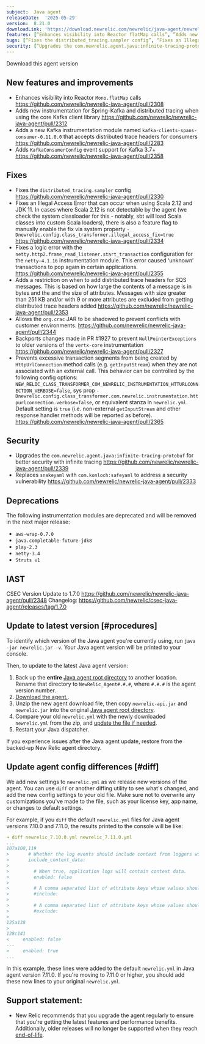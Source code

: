```yaml
---
subject:  Java agent
releaseDate:  '2025-05-29'
version:  8.21.0
downloadLink: 'https://download.newrelic.com/newrelic/java-agent/newrelic-agent/8.21.0/'
features: [“Enhances visibility into Reactor flatMap calls”, ”Adds new instrumentation for Spring-Kafka”, “Adds kafka-clients-spans-consumer instrumentation with distributed tracing support“, “Adds KafkaConsumerConfig event support for Kafka 3.7+”]
bugs: [“Fixes the distributed_tracing.sampler config”, “Fixes an Illegal Access Error that can occur when using Scala 2.12 and JDK 11”, “Fixes the netty.http2.frame_read_listener.start_transaction configuration”, “Adds a restriction on when to add distributed trace headers for SQS messages”, “Allows the org.crac JAR to be shadowed”, “Backports NullPointerException fix to older versions of vertx-core instrumentation”, “Prevents excessive transaction segments from being created by HttpUrlConnection method calls”]
security: [“Upgrades the com.newrelic.agent.java:infinite-tracing-protobuf for better security with infinite tracing”, “Replaces snakeyaml with com.konloch:safeyaml to address a security vulnerability”]
---
```

<ButtonGroup>
  <ButtonLink
    role="button"
    to="https://download.newrelic.com/newrelic/java-agent/newrelic-agent/8.21.0/"
    variant="primary"
  >
    Download this agent version
  </ButtonLink>
</ButtonGroup>

## New features and improvements

- Enhances visibility into Reactor `Mono.flatMap` calls https://github.com/newrelic/newrelic-java-agent/pull/2308
- Adds new instrumentation for Spring-Kafka and distributed tracing when using the core Kafka client library https://github.com/newrelic/newrelic-java-agent/pull/2312
- Adds a new Kafka instrumentation module named `kafka-clients-spans-consumer-0.11.0.0` that accepts distributed trace headers for consumers https://github.com/newrelic/newrelic-java-agent/pull/2283
- Adds `KafkaConsumerConfig` event support for Kafka 3.7+ https://github.com/newrelic/newrelic-java-agent/pull/2358

## Fixes

- Fixes the `distributed_tracing.sampler` config https://github.com/newrelic/newrelic-java-agent/pull/2330
- Fixes an Illegal Access Error that can occur when using Scala 2.12 and JDK 11. In cases where Scala 2.12 is not detectable by the agent (we check the system classloader for this - notably, sbt will load Scala classes into custom Scala loaders), there is also a feature flag to manually enable the fix via system property `-Dnewrelic.config.class_transformer.illegal_access_fix=true` https://github.com/newrelic/newrelic-java-agent/pull/2334
- Fixes a logic error with the `netty.http2.frame_read_listener.start_transaction` configuration for the `netty-4.1.16` instrumentation module. This error caused ‘unknown’ transactions to pop again in certain applications. https://github.com/newrelic/newrelic-java-agent/pull/2355
- Adds a restriction on when to add distributed trace headers for SQS messages. This is based on how large the contents of a message is in bytes and the and the size of attributes. Messages with size greater than 251 KB and/or with 9 or more attributes are excluded from getting distributed trace headers added https://github.com/newrelic/newrelic-java-agent/pull/2353
- Allows the `org.crac` JAR to be shadowed to prevent conflicts with customer environments. https://github.com/newrelic/newrelic-java-agent/pull/2344
- Backports changes made in PR #1927 to prevent `NullPointerExceptions` to older versions of the `vertx-core` instrumentation https://github.com/newrelic/newrelic-java-agent/pull/2327
- Prevents excessive transaction segments from being created by `HttpUrlConnection` method calls (e.g. `getInputStream`) when they are not associated with an external call. This behavior can be controlled by the following config options: `NEW_RELIC_CLASS_TRANSFORMER_COM_NEWRELIC_INSTRUMENTATION_HTTURLCONNECTION_VERBOSE=false`, sys prop `-Dnewrelic.config.class_transformer.com.newrelic.instrumentation.httpurlconnection.verbose=false`, or equivalent stanza in `newrelic.yml`. Default setting is `true` (i.e. non-external `getInputStream` and other response handler methods will be reported as before). https://github.com/newrelic/newrelic-java-agent/pull/2365

## Security

- Upgrades the `com.newrelic.agent.java:infinite-tracing-protobuf` for better security with infinite tracing https://github.com/newrelic/newrelic-java-agent/pull/2339
- Replaces `snakeyaml` with `com.konloch:safeyaml` to address a security vulnerability https://github.com/newrelic/newrelic-java-agent/pull/2333

## Deprecations

The following instrumentation modules are deprecated and will be removed in the next major release:

- `aws-wrap-0.7.0`
- `java.completable-future-jdk8`
- `play-2.3`
- `netty-3.4`
- `Struts v1`

## IAST

CSEC Version Update to 1.7.0 https://github.com/newrelic/newrelic-java-agent/pull/2348
Changelog: https://github.com/newrelic/csec-java-agent/releases/tag/1.7.0

## Update to latest version [#procedures]

To identify which version of the Java agent you're currently using, run `java -jar newrelic.jar -v`. Your Java agent version will be printed to your console.

Then, to update to the latest Java agent version:

1. Back up the **entire** [Java agent root directory](/docs/agents/manage-apm-agents/troubleshooting/find-agent-root-directory#java-agent) to another location. Rename that directory to `NewRelic_Agent#.#.#`, where `#.#.#` is the agent version number.
2. [Download the agent.](/docs/release-notes/agent-release-notes/java-release-notes).
3. Unzip the new agent download file, then copy `newrelic-api.jar` and `newrelic.jar` into the original [Java agent root directory](/docs/agents/manage-apm-agents/troubleshooting/find-agent-root-directory#java-agent).
4. Compare your old `newrelic.yml` with the newly downloaded `newrelic.yml` from the zip, and [update the file if needed](#diff).
5. Restart your Java dispatcher.

If you experience issues after the Java agent update, restore from the backed-up New Relic agent directory.

## Update agent config differences [#diff]

We add new settings to `newrelic.yml` as we release new versions of the agent. You can use `diff` or another diffing utility to see what's changed, and add the new config settings to your old file. Make sure not to overwrite any customizations you've made to the file, such as your license key, app name, or changes to default settings.

For example, if you `diff` the default `newrelic.yml` files for Java agent versions 7.10.0 and 7.11.0, the results printed to the console will be like:

```yaml
➜ diff newrelic_7.10.0.yml newrelic_7.11.0.yml
...
107a108,119
>       # Whether the log events should include context from loggers with support for that.
>       include_context_data:
>
>         # When true, application logs will contain context data.
>         enabled: false
>
>         # A comma separated list of attribute keys whose values should be sent to New Relic.
>         #include:
>
>         # A comma separated list of attribute keys whose values should not be sent to New Relic.
>         #exclude:
>
125a138
>
128c141
<     enabled: false
---
>     enabled: true
...
```

In this example, these lines were added to the default `newrelic.yml` in Java agent version 7.11.0. If you're moving to 7.11.0 or higher, you should add these new lines to your original `newrelic.yml`.

## Support statement:

* New Relic recommends that you upgrade the agent regularly to ensure that you're getting the latest features and performance benefits. Additionally, older releases will no longer be supported when they reach [end-of-life](https://docs.newrelic.com/docs/using-new-relic/cross-product-functions/install-configure/notification-changes-new-relic-saas-features-distributed-software/).


